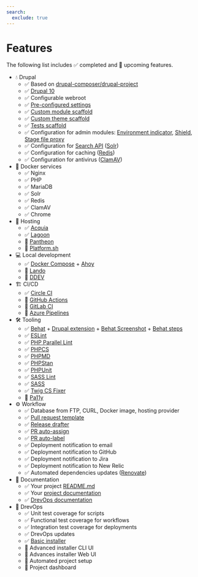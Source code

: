 ```yaml
---
search:
  exclude: true
---
```


# Features

The following list includes ✅ completed  and 🚧 upcoming features.

* 💧 Drupal
    * ✅ Based on [drupal-composer/drupal-project](https://github.com/drupal-composer/drupal-project)
    * ✅ [Drupal 10](https://www.drupal.org/project/drupal)
    * ✅ Configurable webroot
    * ✅ [Pre-configured settings](https://github.com/drevops/scaffold/blob/develop/web/sites/default/settings.php)
    * ✅ [Custom module scaffold](https://github.com/drevops/scaffold/blob/develop/web/modules/custom/ys_core)
    * ✅ [Custom theme scaffold](https://github.com/drevops/scaffold/blob/develop/web/themes/custom/your_site_theme)
    * ✅ [Tests scaffold](https://github.com/drevops/scaffold/blob/develop/web/modules/custom/ys_core/tests)
    * ✅ Configuration for admin modules: [Environment indicator](https://www.drupal.org/project/environment_indicator), [Shield](https://www.drupal.org/project/shield), [Stage file proxy](https://www.drupal.org/project/stage_file_proxy)
    * ✅ Configuration for [Search API](https://www.drupal.org/project/search_api) ([Solr](https://www.drupal.org/project/search_api_solr))
    * ✅ Configuration for caching ([Redis](https://www.drupal.org/project/redis))
    * ✅ Configuration for antivirus ([ClamAV](https://www.drupal.org/project/clamav))
* 🐳 Docker services
    * ✅ Nginx
    * ✅ PHP
    * ✅ MariaDB
    * ✅ Solr
    * ✅ Redis
    * ✅ ClamAV
    * ✅ Chrome
* 🏨 Hosting
    * ✅ [Acquia](https://www.acquia.com/)
    * ✅ [Lagoon](https://github.com/uselagoon/lagoon)
    * 🚧 [Pantheon](https://pantheon.io/)
    * 🚧 [Platform.sh](https://platform.sh/)
* 💻 Local development
    * ✅ [Docker Compose](https://docs.docker.com/compose/) + [Ahoy](https://github.com/ahoy-cli/ahoy)
    * 🚧 [Lando](https://lando.dev/)
    * 🚧 [DDEV](https://ddev.readthedocs.io/)
* 🏗️ CI/CD
    * ✅ [Circle CI](https://circleci.com/)
    * 🚧 [GitHub Actions](https://github.com/features/actions)
    * 🚧 [GitLab CI](https://docs.gitlab.com/ee/ci/)
    * 🚧 [Azure Pipelines](https://azure.microsoft.com/en-us/services/devops/pipelines/)
* 🛠️ Tooling
    * ✅ [Behat](https://docs.behat.org/en/latest/) + [Drupal extension](https://github.com/jhedstrom/drupalextension) + [Behat Screenshot](https://github.com/drevops/behat-screenshot) + [Behat steps](https://github.com/drevops/behat-steps)
    * ✅ [ESLint](https://eslint.org/)
    * ✅ [PHP Parallel Lint](https://github.com/php-parallel-lint/PHP-Parallel-Lint)
    * ✅ [PHPCS](https://github.com/squizlabs/PHP_CodeSniffer)
    * ✅ [PHPMD](https://phpmd.org/)
    * ✅ [PHPStan](https://github.com/phpstan/phpstan)
    * ✅ [PHPUnit](https://phpunit.de/)
    * ✅ [SASS Lint](https://github.com/sasstools/sass-lint)
    * ✅ [SASS](https://sass-lang.com/)
    * ✅ [Twig CS Fixer](https://github.com/VincentLanglet/Twig-CS-Fixer)
    * 🚧 [Pa11y](https://pa11y.org/)
* ⚙️ Workflow
    * ✅ Database from FTP, CURL, Docker image, hosting provider
    * ✅ [Pull request template](https://github.com/drevops/scaffold/blob/develop/.github/PULL_REQUEST_TEMPLATE.md)
    * ✅ [Release drafter](https://github.com/release-drafter/release-drafter)
    * ✅ [PR auto-assign](https://github.com/toshimaru/auto-author-assign)
    * ✅ [PR auto-label](https://github.com/eps1lon/actions-label-merge-conflict)
    * ✅ Deployment notification to email
    * ✅ Deployment notification to GitHub
    * ✅ Deployment notification to Jira
    * ✅ Deployment notification to New Relic
    * ✅ Automated dependencies updates ([Renovate](https://www.mend.io/renovate/))
* 📖 Documentation
    * ✅ Your project [README.md](https://github.com/drevops/scaffold/blob/develop/README.dist.md)
    * ✅ Your [project documentation](https://github.com/drevops/scaffold/blob/develop/docs)
    * ✅ [DrevOps documentation](https://docs.drevops.com/)
* 🧪 DrevOps
    * ✅ Unit test coverage for scripts
    * ✅ Functional test coverage for workflows
    * ✅ Integration test coverage for deployments
    * ✅ DrevOps updates
    * ✅ [Basic installer](https://install.drevops.com/)
    * 🚧 Advanced installer CLI UI
    * 🚧 Advances installer Web UI
    * 🚧 Automated project setup
    * 🚧 Project dashboard
